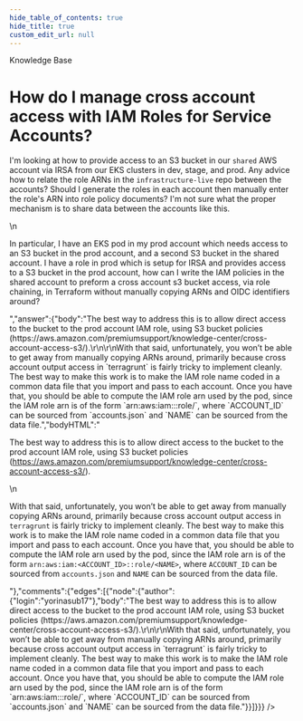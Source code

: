 ```yaml
---
hide_table_of_contents: true
hide_title: true
custom_edit_url: null
---
```



<CenterLayout>
<span class="title">Knowledge Base</span>
<h1>How do I manage cross account access with IAM Roles for Service Accounts?</h1>
<GitHub json={{"id":"D_kwDOF8slf84AOpFx","number":156,"author":{"login":"yorinasub17"},"title":"How do I manage cross account access with IAM Roles for Service Accounts?","body":"I'm looking at how to provide access to an S3 bucket in our `shared` AWS account via IRSA from our EKS clusters in dev, stage, and prod. Any advice how to relate the role ARNs in the `infrastructure-live` repo between the accounts? Should I generate the roles in each account then manually enter the role's ARN into role policy documents? I'm not sure what the proper mechanism is to share data between the accounts like this.\r\n\r\nIn particular, I have an EKS pod in my prod account which needs access to an S3 bucket in the prod account, and a second S3 bucket in the shared account. I have a role in prod which is setup for IRSA and provides access to a S3 bucket in the prod account, how can I write the IAM policies in the shared account to preform a cross account s3 bucket access, via role chaining, in Terraform without manually copying ARNs and OIDC identifiers around?","bodyHTML":"<p dir=\"auto\">I'm looking at how to provide access to an S3 bucket in our <code class=\"notranslate\">shared</code> AWS account via IRSA from our EKS clusters in dev, stage, and prod. Any advice how to relate the role ARNs in the <code class=\"notranslate\">infrastructure-live</code> repo between the accounts? Should I generate the roles in each account then manually enter the role's ARN into role policy documents? I'm not sure what the proper mechanism is to share data between the accounts like this.</p>\n<p dir=\"auto\">In particular, I have an EKS pod in my prod account which needs access to an S3 bucket in the prod account, and a second S3 bucket in the shared account. I have a role in prod which is setup for IRSA and provides access to a S3 bucket in the prod account, how can I write the IAM policies in the shared account to preform a cross account s3 bucket access, via role chaining, in Terraform without manually copying ARNs and OIDC identifiers around?</p>","answer":{"body":"The best way to address this is to allow direct access to the bucket to the prod account IAM role, using S3 bucket policies (https://aws.amazon.com/premiumsupport/knowledge-center/cross-account-access-s3/).\r\n\r\nWith that said, unfortunately, you won’t be able to get away from manually copying ARNs around, primarily because cross account output access in `terragrunt` is fairly tricky to implement cleanly. The best way to make this work is to make the IAM role name coded in a common data file that you import and pass to each account. Once you have that, you should be able to compute the IAM role arn used by the pod, since the IAM role arn is of the form `arn:aws:iam:<ACCOUNT_ID>::role/<NAME>`, where `ACCOUNT_ID` can be sourced from `accounts.json` and `NAME` can be sourced from the data file.","bodyHTML":"<p dir=\"auto\">The best way to address this is to allow direct access to the bucket to the prod account IAM role, using S3 bucket policies (<a href=\"https://aws.amazon.com/premiumsupport/knowledge-center/cross-account-access-s3/\" rel=\"nofollow\">https://aws.amazon.com/premiumsupport/knowledge-center/cross-account-access-s3/</a>).</p>\n<p dir=\"auto\">With that said, unfortunately, you won’t be able to get away from manually copying ARNs around, primarily because cross account output access in <code class=\"notranslate\">terragrunt</code> is fairly tricky to implement cleanly. The best way to make this work is to make the IAM role name coded in a common data file that you import and pass to each account. Once you have that, you should be able to compute the IAM role arn used by the pod, since the IAM role arn is of the form <code class=\"notranslate\">arn:aws:iam:&lt;ACCOUNT_ID&gt;::role/&lt;NAME&gt;</code>, where <code class=\"notranslate\">ACCOUNT_ID</code> can be sourced from <code class=\"notranslate\">accounts.json</code> and <code class=\"notranslate\">NAME</code> can be sourced from the data file.</p>"},"comments":{"edges":[{"node":{"author":{"login":"yorinasub17"},"body":"The best way to address this is to allow direct access to the bucket to the prod account IAM role, using S3 bucket policies (https://aws.amazon.com/premiumsupport/knowledge-center/cross-account-access-s3/).\r\n\r\nWith that said, unfortunately, you won’t be able to get away from manually copying ARNs around, primarily because cross account output access in `terragrunt` is fairly tricky to implement cleanly. The best way to make this work is to make the IAM role name coded in a common data file that you import and pass to each account. Once you have that, you should be able to compute the IAM role arn used by the pod, since the IAM role arn is of the form `arn:aws:iam:<ACCOUNT_ID>::role/<NAME>`, where `ACCOUNT_ID` can be sourced from `accounts.json` and `NAME` can be sourced from the data file."}}]}}} />

</CenterLayout>
  

<!-- ##DOCS-SOURCER-START
{
  "sourcePlugin": "github-discussions",
  "hash": "c85678b79d01dd17a6a1ef160d2ce968"
}
##DOCS-SOURCER-END -->
